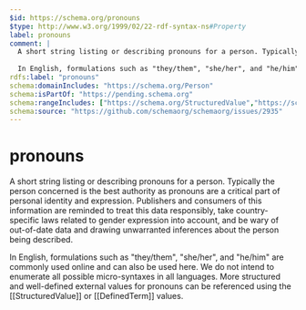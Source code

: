 ```yaml
---
$id: https://schema.org/pronouns
$type: http://www.w3.org/1999/02/22-rdf-syntax-ns#Property
label: pronouns
comment: |
  A short string listing or describing pronouns for a person. Typically the person concerned is the best authority as pronouns are a critical part of personal identity and expression. Publishers and consumers of this information are reminded to treat this data responsibly, take country-specific laws related to gender expression into account, and be wary of out-of-date data and drawing unwarranted inferences about the person being described.
  
  In English, formulations such as "they/them", "she/her", and "he/him" are commonly used online and can also be used here. We do not intend to enumerate all possible micro-syntaxes in all languages. More structured and well-defined external values for pronouns can be referenced using the [[StructuredValue]] or [[DefinedTerm]] values.
rdfs:label: "pronouns"
schema:domainIncludes: "https://schema.org/Person"
schema:isPartOf: "https://pending.schema.org"
schema:rangeIncludes: ["https://schema.org/StructuredValue","https://schema.org/Text","https://schema.org/DefinedTerm"]
schema:source: "https://github.com/schemaorg/schemaorg/issues/2935"
---
```


# pronouns

A short string listing or describing pronouns for a person. Typically the person concerned is the best authority as pronouns are a critical part of personal identity and expression. Publishers and consumers of this information are reminded to treat this data responsibly, take country-specific laws related to gender expression into account, and be wary of out-of-date data and drawing unwarranted inferences about the person being described.

In English, formulations such as "they/them", "she/her", and "he/him" are commonly used online and can also be used here. We do not intend to enumerate all possible micro-syntaxes in all languages. More structured and well-defined external values for pronouns can be referenced using the [[StructuredValue]] or [[DefinedTerm]] values.

